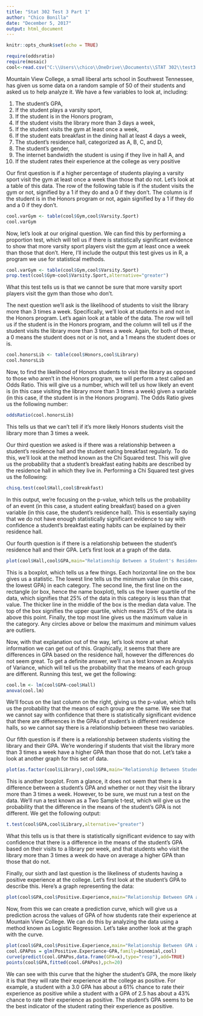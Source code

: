 ---
title: "Stat 302 Test 3 Part 1"
author: "Chico Bonilla"
date: "December 5, 2017"
output: html_document
---

```{r setup, include=FALSE}
knitr::opts_chunk$set(echo = TRUE)
```
```{r,echo=FALSE,include=FALSE}
require(oddsratio)
require(mosaic)
cool<-read.csv("C:\\Users\\chico\\OneDrive\\Documents\\STAT 302\\test3.csv")
```
Mountain View College, a small liberal arts school in Southwest Tennessee, has given us some data on a random sample of 50 of their students and asked us to help analyze it. We have a few variables to look at, including:

1) The student's GPA,
2) If the student plays a varsity sport,
3) If the student is in the Honors program,
4) If the student visits the library more than 3 days a week,
5) If the student visits the gym at least once a week,
6) If the student eats breakfast in the dining hall at least 4 days a week,
7) The student's residence hall, categorized as A, B, C, and D,
8) The student's gender,
9) The internet bandwidth the student is using if they live in hall A, and
10) If the student rates their experience at the college as very positive

Our first question is if a higher percentage of students playing a varsity sport visit the gym at least once a week than those that do not. Let's look at a table of this data. The row of the following table is if the student visits the gym or not, signified by a 1 if they do and a 0 if they don't. The column is if the student is in the Honors program or not, again signified by a 1 if they do and a 0 if they don't.
```{r,echo=FALSE}
cool.varGym <- table(cool$Gym,cool$Varsity.Sport)
cool.varGym
```
Now, let's look at our original question. We can find this by performing a proportion test, which will tell us if there is statistically significant evidence to show that more varsity sport players visit the gym at least once a week than those that don't. Here, I'll include the output this test gives us in R, a program we use for statistical methods.
```{r,echo=FALSE}
cool.varGym <- table(cool$Gym,cool$Varsity.Sport)
prop.test(cool$Gym~cool$Varsity.Sport,alternative="greater")
```
What this test tells us is that we cannot be sure that more varsity sport players visit the gym than those who don't.

The next question we'll ask is the likelihood of students to visit the library more than 3 times a week. Specifically, we'll look at students in and not in the Honors program. Let's again look at a table of the data. The row will tell us if the student is in the Honors program, and the column will tell us if the student visits the library more than 3 times a week. Again, for both of these, a 0 means the student does not or is not, and a 1 means the student does or is.
```{r,echo=FALSE}
cool.honorsLib <- table(cool$Honors,cool$Library)
cool.honorsLib
```
Now, to find the likelihood of Honors students to visit the library as opposed to those who aren't in the Honors program, we will perform a test called an Odds Ratio. This will give us a number, which will tell us how likely an event is (in this case visiting the library more than 3 times a week) given a variable (in this case, if the student is in the Honors program). The Odds Ratio gives us the following number:
```{r,echo=FALSE}
oddsRatio(cool.honorsLib)
```
This tells us that we can't tell if it's more likely Honors students visit the library more than 3 times a week.

Our third question we asked is if there was a relationship between a student's residence hall and the student eating breakfast regularly. To do this, we'll look at the method known as the Chi Squared test. This will give us the probability that a student's breakfast eating habits are described by the residence hall in which they live in. Performing a Chi Squared test gives us the following:
```{r,echo=FALSE}
chisq.test(cool$Hall,cool$Breakfast)
```
In this output, we're focusing on the p-value, which tells us the probability of an event (in this case, a student eating breakfast) based on a given variable (in this case, the student's residence hall). This is essentially saying that we do not have enough statistically significant evidence to say with confidence a student's breakfast eating habits can be explained by their residence hall.

Our fourth question is if there is a relationship between the student's residence hall and their GPA. Let's first look at a graph of the data.
```{r,echo=FALSE}
plot(cool$Hall,cool$GPA,main="Relationship Between a Student's Residence Hall and Their GPA",xlab="Residence Hall",ylab="GPA")
```

This is a boxplot, which tells us a few things. Each horizontal line on the box gives us a statistic. The lowest line tells us the minimum value (in this case, the lowest GPA) in each category. The second line, the first line on the rectangle (or box, hence the name boxplot), tells us the lower quartile of the data, which signifies that 25% of the data in this category is less than that value. The thicker line in the middle of the box is the median data value. The top of the box signifies the upper quartile, which means 25% of the data is above this point. Finally, the top most line gives us the maximum value in the category. Any circles above or below the maximum and minimum values are outliers.

Now, with that explanation out of the way, let's look more at what information we can get out of this. Graphically, it seems that there are differences in GPA based on the residence hall, however the differences do not seem great. To get a definite answer, we'll run a test known as Analysis of Variance, which will tell us the probability that the means of each group are different. Running this test, we get the following:
```{r,echo=FALSE}
cool.lm <- lm(cool$GPA~cool$Hall)
anova(cool.lm)
```
We'll focus on the last column on the right, giving us the p-value, which tells us the probability that the means of each group are the same. We see that we cannot say with confidence that there is statistically significant evidence that there are differences in the GPAs of student's in different residence halls, so we cannot say there is a relationship between these two variables.

Our fifth question is if there is a relationship between students visiting the library and their GPA. We're wondering if students that visit the library more than 3 times a week have a higher GPA than those that do not. Let's take a look at another graph for this set of data.
```{r,echo=FALSE}
plot(as.factor(cool$Library),cool$GPA,main="Relationship Between Student's Visiting the Library and Their GPA",xlab="Does the Student Visit the Library More Than 3 Times a Week?",ylab="Student's GPA")
```

This is another boxplot. From a glance, it does not seem that there is a difference between a student's GPA and whether or not they visit the library more than 3 times a week. However, to be sure, we must run a test on the data. We'll run a test known as a Two Sample t-test, which will give us the probability that the difference in the means of the student's GPA is not different. We get the following output:
```{r,echo=FALSE}
t.test(cool$GPA,cool$Library,alternative="greater")
```
What this tells us is that there is statistically significant evidence to say with confidence that there is a difference in the means of the student's GPA based on their visits to a library per week, and that students who visit the library more than 3 times a week do have on average a higher GPA than those that do not.

Finally, our sixth and last question is the likeliness of students having a positive experience at the college. Let's first look at the student's GPA to describe this. Here's a graph representing the data:
```{r,echo=FALSE}
plot(cool$GPA,cool$Positive.Experience,main="Relationship Between GPA and Positive Experience",xlab="GPA",ylab="Probability of Positive Experience")
```

Now, from this we can create a prediction curve, which will give us a prediction across the values of GPA of how students rate their experience at Mountain View College. We can do this by analyzing the data using a method known as Logistic Regression. Let's take another look at the graph with the curve.

```{r,echo=FALSE}
plot(cool$GPA,cool$Positive.Experience,main="Relationship Between GPA and Positive Experience",xlab="GPA",ylab="Probability of Positive Experience")
cool.GPAPos = glm(Positive.Experience~GPA,family=binomial,cool)
curve(predict(cool.GPAPos,data.frame(GPA=x),type="resp"),add=TRUE)
points(cool$GPA,fitted(cool.GPAPos),pch=20)
```

We can see with this curve that the higher the student's GPA, the more likely it is that they will rate their experience at the college as positive. For example, a student with a 3.0 GPA has about a 61% chance to rate their experience as positive while a student with a GPA of 2.5 has about a 43% chance to rate their experience as positive. The student's GPA seems to be the best indicator of the student rating their experience as positive.